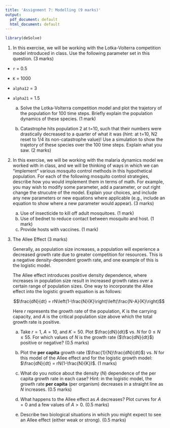 ```yaml
---
title: 'Assignment 7: Modelling (9 marks)'
output:
  pdf_document: default
  html_document: default
---
```


```r
library(deSolve)
```

1. In this exercise, we will be working with the Lotka-Volterra competition
model introduced in class. Use the following parameter set in this question. (3
marks)

- `r` = 0.5
- `K` = 1000
- `alpha12` = 3
- `alpha21` = 1.5

    a. Solve the Lotka-Volterra competition model and plot the trajetory of the
    population for 100 time steps. Briefly explain the population dynamics of these
    species. (1 mark)

    b. Catastrophe hits population 2 at t=10, such that their numbers were
    drastically decreased to a quarter of what it was (hint: at t=10, N2 reset
    to 1/4 its non-catastrophe value)! Use a simulation to show the trajetory of
    these species over the 100 time steps. Explain what you saw. (2 marks)


2. In this exercise, we will be working with the malaria dynamics model we
worked with in class, and we will be thinking of ways in which we can
"implement" various mosquito control methods in this hypothetical population.
For each of the following mosquito control strategies, describe how you would
implement them in terms of math. For example, you may wish to modify some
parameter, add a parameter, or out right change the strucutre of the model.
Explain your choices, and include any new parameters or new equations where
applicable (e.g., include an equation to show where a new parameter would
appear). (3 marks)

    a. Use of insecticide to kill off adult mosquitoes. (1 mark)
    b. Use of bednet to reduce contact between mosquito and host. (1 mark)
    c. Provide hosts with vaccines. (1 mark)


3.  The Allee Effect (3 marks)

    Generally, as population size increases, a population will
    experience a decreased growth rate due to greater competition for
    resources. This is a negative density-dependent growth rate, and one
    example of this is the logistic model.

    The Allee effect introduces positive density dependence, where
    increases in population size result in increased growth rates over a
    certain range of population sizes. One way to incorporate
    the Allee effect into the logistic growth equation is as follows:

    $$\frac{dN}{dt} = rN\left(1-\frac{N}{K}\right)\left(\frac{N-A}{K}\right)$$

    Here $r$ represents the growth rate of the population, $K$ is the
    carrying capacity, and $A$ is the critical population size above which 
    the total growth rate is positive.

    a. Take $r=1$, $A=10$, and $K=50$. Plot $\frac{dN}{dt}$ vs. $N$ for
    $0 \le N \le 55$. For which values of $N$ is the growth rate
    ($\frac{dN}{dt}$) positive or negative? (0.5 marks)

    b. Plot the **per capita** growth rate ($\frac{1}{N}\frac{dN}{dt}$)
    vs. $N$ for this model of the Allee effect and for the logistic growth
    model: $\frac{dN}{dt} = rN(1-\frac{N}{K})$. (1 marks)

    c. What do you notice about the density ($N$) dependence of the per capita
    growth rate in each case? Hint: in the logistic model, the growth rate **per
    capita** (per organism) decreases in a straight line as $N$ increases. (0.5
    marks)
    
    d. What happens to the Allee effect as $A$ decreases? Plot curves for $A=0$
    and a few values of $A>0$. (0.5 marks)

    e. Describe two biological situations in which you might expect to see an Allee
    effect (either weak or strong). (0.5 marks)

